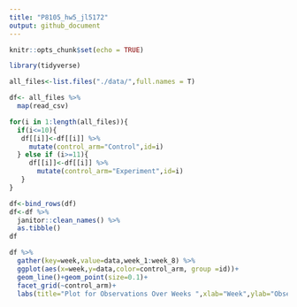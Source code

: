 ```yaml
---
title: "P8105_hw5_jl5172"
output: github_document
---
```


```r
knitr::opts_chunk$set(echo = TRUE)
```


```r
library(tidyverse)
```

```r
all_files<-list.files("./data/",full.names = T)

df<- all_files %>% 
  map(read_csv)

for(i in 1:length(all_files)){
  if(i<=10){
   df[[i]]<-df[[i]] %>% 
     mutate(control_arm="Control",id=i)
  } else if (i>=11){
     df[[i]]<-df[[i]] %>% 
       mutate(control_arm="Experiment",id=i)
   }
}


```


```r
df<-bind_rows(df)
df<-df %>% 
  janitor::clean_names() %>% 
  as.tibble()
df
```

```r
df %>% 
  gather(key=week,value=data,week_1:week_8) %>% 
  ggplot(aes(x=week,y=data,color=control_arm, group =id))+
  geom_line()+geom_point(size=0.1)+
  facet_grid(~control_arm)+
  labs(title="Plot for Observations Over Weeks ",xlab="Week",ylab="Observation")

```

